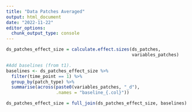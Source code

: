 ```yaml
---
title: "Data Patches Averaged"
output: html_document
date: "2022-11-22"
editor_options: 
  chunk_output_type: console
---
```


```r
ds_patches_effect_size = calculate.effect.sizes(ds_patches,
                                                variables_patches)
```

```r
#Add baselines (from t1).
baselines <- ds_patches_effect_size %>%
  filter(time_point == 1) %>%
  group_by(patch_type) %>%
  summarise(across(paste0(variables_patches, "_d"), 
                   .names = "baseline_{.col}"))

ds_patches_effect_size = full_join(ds_patches_effect_size, baselines)
```